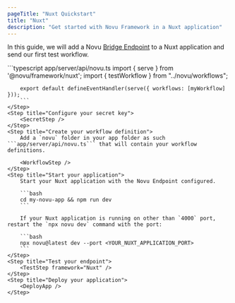 ```yaml
---
pageTitle: "Nuxt Quickstart"
title: "Nuxt"
description: "Get started with Novu Framework in a Nuxt application"
---
```



In this guide, we will add a Novu [Bridge Endpoint](/concepts/endpoint) to a Nuxt application and send our first test workflow.

<Steps>
    <Step title="Set up your local environment">
        <LocalStudio />
    </Step>
    <Step title="Install packages">
        <PackagesStep />
    </Step>
    <Step title="Add a Novu API Endpoint">
        ```typescript app/server/api/novu.ts
        import { serve } from '@novu/framework/nuxt';
        import { testWorkflow } from "../novu/workflows";

        export default defineEventHandler(serve({ workflows: [myWorkflow] }));
        ```
    </Step>
    <Step title="Configure your secret key">
        <SecretStep />
    </Step>
    <Step title="Create your workflow definition">
        Add a `novu` folder in your app folder as such ```app/server/api/novu.ts``` that will contain your workflow definitions.

        <WorkflowStep />
    </Step>
    <Step title="Start your application">
        Start your Nuxt application with the Novu Endpoint configured.

        ```bash
        cd my-novu-app && npm run dev
        ```

        If your Nuxt application is running on other than `4000` port, restart the `npx novu dev` command with the port:

        ```bash
        npx novu@latest dev --port <YOUR_NUXT_APPLICATION_PORT>
        ```
    </Step>
    <Step title="Test your endpoint">
        <TestStep framework="Nuxt" />
    </Step>
    <Step title="Deploy your application">
        <DeployApp />
    </Step>
</Steps>

<NextStepsStep />
